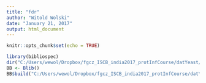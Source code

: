 ```yaml
---
title: "fdr"
author: "Witold Wolski"
date: "January 21, 2017"
output: html_document
---
```


```r
knitr::opts_chunk$set(echo = TRUE)
```


```r
library(bibliospec)
dir("C:/Users/wewol/Dropbox/fgcz_ISCB_india2017_protInfCourse/datYeast/")
BB <- Blib()
BB$build("C:/Users/wewol/Dropbox/fgcz_ISCB_india2017_protInfCourse/datYeast/F228570.dat",outfile = "yeast.blib")

```
